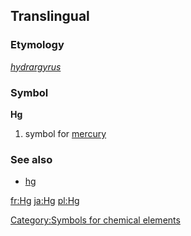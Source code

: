 ==Translingual==
===Etymology===
{{L.}} ''[[hydrargyrus]]''
===Symbol===
'''Hg'''
#{{chemistry}} symbol for [[mercury]]
===See also===
*[[hg]]
[[Category:Symbols for chemical elements]]

[[fr:Hg]]
[[ja:Hg]]
[[pl:Hg]]
